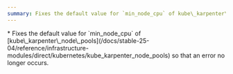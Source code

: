 ```yaml
---
summary: Fixes the default value for `min_node_cpu` of kube\_karpenter\_node\_pools to prevent errors.
---
```



<ChangelogEntry>
  <Fragment slot="fixes">
    * Fixes the default value for `min_node_cpu` of [kube\_karpenter\_node\_pools](/docs/stable-25-04/reference/infrastructure-modules/direct/kubernetes/kube_karpenter_node_pools) so
      that an error no longer occurs.
  </Fragment>
</ChangelogEntry>
